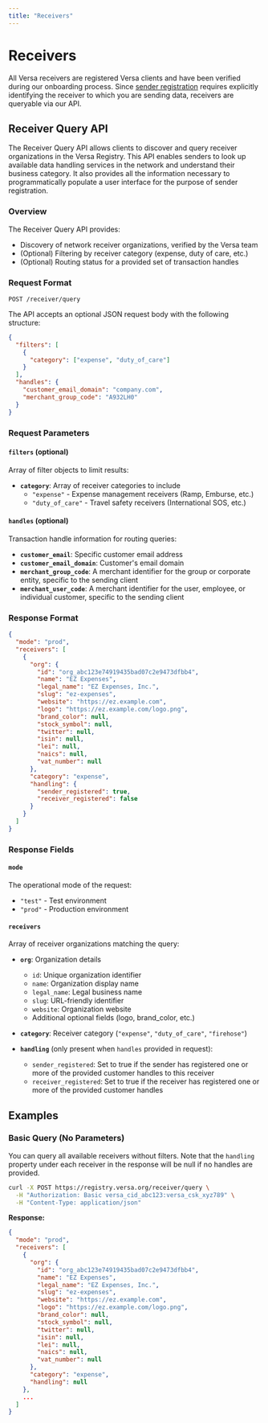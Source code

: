 ```yaml
---
title: "Receivers"
---
```


# Receivers

All Versa receivers are registered Versa clients and have been verified during our onboarding process.
Since [sender registration](/customer_registration#receiver-vs-sender-customer-registration) requires explicitly identifying the receiver to which you are sending data,
receivers are queryable via our API.

## Receiver Query API

The Receiver Query API allows clients to discover and query receiver organizations in the Versa Registry.
This API enables senders to look up available data handling services in the network and understand their business category.
It also provides all the information necessary to programmatically populate a user interface for the purpose of sender registration.

### Overview

The Receiver Query API provides:
- Discovery of network receiver organizations, verified by the Versa team
- (Optional) Filtering by receiver category (expense, duty of care, etc.)
- (Optional) Routing status for a provided set of transaction handles

### Request Format

```
POST /receiver/query
```

The API accepts an optional JSON request body with the following structure:

```json
{
  "filters": [
    {
      "category": ["expense", "duty_of_care"]
    }
  ],
  "handles": {
    "customer_email_domain": "company.com",
    "merchant_group_code": "A932LH0"
  }
}
```

### Request Parameters

#### `filters` (optional)
Array of filter objects to limit results:

- **`category`**: Array of receiver categories to include
  - `"expense"` - Expense management receivers (Ramp, Emburse, etc.)
  - `"duty_of_care"` - Travel safety receivers (International SOS, etc.)

#### `handles` (optional)
Transaction handle information for routing queries:

- **`customer_email`**: Specific customer email address
- **`customer_email_domain`**: Customer's email domain
- **`merchant_group_code`**: A merchant identifier for the group or corporate entity, specific to the sending client
- **`merchant_user_code`**: A merchant identifier for the user, employee, or individual customer, specific to the sending client

### Response Format

```json
{
  "mode": "prod",
  "receivers": [
    {
      "org": {
        "id": "org_abc123e74919435bad07c2e9473dfbb4",
        "name": "EZ Expenses",
        "legal_name": "EZ Expenses, Inc.",
        "slug": "ez-expenses",
        "website": "https://ez.example.com",
        "logo": "https://ez.example.com/logo.png",
        "brand_color": null,
        "stock_symbol": null,
        "twitter": null,
        "isin": null,
        "lei": null,
        "naics": null,
        "vat_number": null
      },
      "category": "expense",
      "handling": {
        "sender_registered": true,
        "receiver_registered": false
      }
    }
  ]
}
```

### Response Fields

#### `mode`
The operational mode of the request:
- `"test"` - Test environment
- `"prod"` - Production environment

#### `receivers`
Array of receiver organizations matching the query:

- **`org`**: Organization details
  - `id`: Unique organization identifier
  - `name`: Organization display name
  - `legal_name`: Legal business name
  - `slug`: URL-friendly identifier
  - `website`: Organization website
  - Additional optional fields (logo, brand_color, etc.)

- **`category`**: Receiver category (`"expense"`, `"duty_of_care"`, `"firehose"`)

- **`handling`** (only present when `handles` provided in request):
  - `sender_registered`: Set to true if the sender has registered one or more of the provided customer handles to this receiver
  - `receiver_registered`: Set to true if the receiver has registered one or more of the provided customer handles

## Examples

### Basic Query (No Parameters)

You can query all available receivers without filters.
Note that the `handling` property under each receiver
in the response will be null if no handles are provided.

```bash
curl -X POST https://registry.versa.org/receiver/query \
  -H "Authorization: Basic versa_cid_abc123:versa_csk_xyz789" \
  -H "Content-Type: application/json"
```

**Response:**
```json
{
  "mode": "prod",
  "receivers": [
    {
      "org": {
        "id": "org_abc123e74919435bad07c2e9473dfbb4",
        "name": "EZ Expenses",
        "legal_name": "EZ Expenses, Inc.",
        "slug": "ez-expenses",
        "website": "https://ez.example.com",
        "logo": "https://ez.example.com/logo.png",
        "brand_color": null,
        "stock_symbol": null,
        "twitter": null,
        "isin": null,
        "lei": null,
        "naics": null,
        "vat_number": null
      },
      "category": "expense",
      "handling": null
    },
    ...
  ]
}
```
